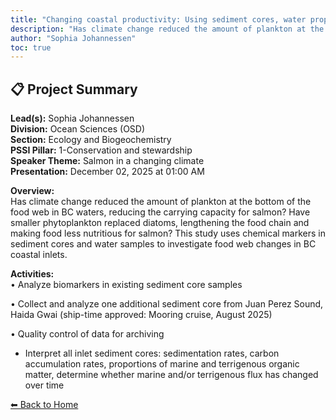 ---
title: "Changing coastal productivity: Using sediment cores, water properties and archived plankton data to identify changes at the bottom of the food web in BC’s coastal waters"
description: "Has climate change reduced the amount of plankton at the bottom of the food web in BC waters, reducing the carrying capacity for salmon? Have smaller phytoplankton replaced diatoms, lengthening the food chain and making food less nutritious for salmon? This study uses chemical markers in sediment cores and water samples to investigate food web changes in BC coastal inlets."
author: "Sophia Johannessen"
toc: true
---

## 📋 Project Summary

**Lead(s):** Sophia Johannessen  
**Division:** Ocean Sciences (OSD)  
**Section:** Ecology and Biogeochemistry  
**PSSI Pillar:** 1-Conservation and stewardship  
**Speaker Theme:** Salmon in a changing climate  
**Presentation:** December 02, 2025 at 01:00 AM  

**Overview:**  
Has climate change reduced the amount of plankton at the bottom of the food web in BC waters, reducing the carrying capacity for salmon? Have smaller phytoplankton replaced diatoms, lengthening the food chain and making food less nutritious for salmon? This study uses chemical markers in sediment cores and water samples to investigate food web changes in BC coastal inlets.   

**Activities:**  
•	Analyze biomarkers in existing sediment core samples 
•	Collect and analyze one additional sediment core from Juan Perez Sound, Haida Gwai (ship-time approved: Mooring cruise, August 2025)
•	Quality control of data for archiving
- Interpret all inlet sediment cores: sedimentation rates, carbon accumulation rates, proportions of marine and terrigenous organic matter, determine whether marine and/or terrigenous flux has changed over time

[⬅ Back to Home](../index.qmd)
